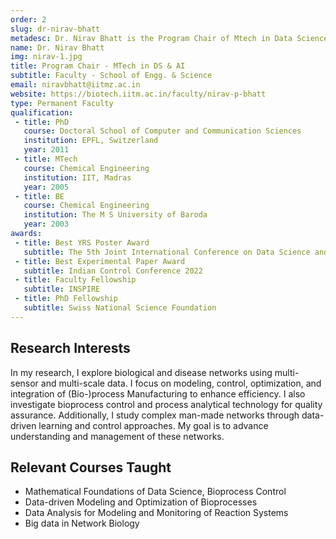 ```yaml
---
order: 2
slug: dr-nirav-bhatt
metadesc: Dr. Nirav Bhatt is the Program Chair of Mtech in Data Science & AI at IIT Madras Zanzibar. Learn More.
name: Dr. Nirav Bhatt
img: nirav-1.jpg
title: Program Chair - MTech in DS & AI
subtitle: Faculty - School of Engg. & Science
email: niravbhatt@iitmz.ac.in
website: https://biotech.iitm.ac.in/faculty/nirav-p-bhatt
type: Permanent Faculty
qualification:
 - title: PhD
   course: Doctoral School of Computer and Communication Sciences
   institution: EPFL, Switzerland
   year: 2011
 - title: MTech
   course: Chemical Engineering
   institution: IIT, Madras
   year: 2005
 - title: BE
   course: Chemical Engineering
   institution: The M S University of Baroda
   year: 2003
awards:
 - title: Best YRS Poster Award
   subtitle: The 5th Joint International Conference on Data Science and Management of Data
 - title: Best Experimental Paper Award
   subtitle: Indian Control Conference 2022
 - title: Faculty Fellowship
   subtitle: INSPIRE
 - title: PhD Fellowship
   subtitle: Swiss National Science Foundation
---
```


<section>
    <h2>Research Interests</h2>
    <p>
        In my research, I explore biological and disease networks using multi-sensor and multi-scale data. I focus on modeling, control, optimization, and integration of (Bio-)process Manufacturing to enhance efficiency. I also investigate bioprocess control and process analytical technology for quality assurance. Additionally, I study complex man-made networks through data-driven learning and control approaches. My goal is to advance understanding and management of these networks.
    </p>
</section>

<section>
    <h2>Relevant Courses Taught</h2>
    <ul>
        <li>Mathematical Foundations of Data Science, Bioprocess Control</li>
        <li>Data-driven Modeling and Optimization of Bioprocesses</li>
        <li>Data Analysis for Modeling and Monitoring of Reaction Systems</li>
        <li>Big data in Network Biology</li>
    </ul>
</section>

<Papers>
    <Paper
        title="End-to-end Autonomous Driving in Heterogeneous Traffic Scenario Using Deep Reinforcement Learning"
        authors={["Chakraborty, S.", "Kumar, S.", "Bhatt, N.", "Pasumarthy, R."]}
        publisher="European Control Conference"
        year="2023"
    />
    <Paper
        title="Chemistry Inspired Molecular Representation for Property Prediction"
        authors={["Gedela, G. S.", "Bobby, J.", "Bhatt, N."]}
        publisher="5th Joint International Conference on Data Science & Management of Data"
        year="2022"
    />
    <Paper
        title="Verification and Rectification of Error in Topology of Conserved Networks"
        authors={["Bawa, A.", "Pappu Jayaved S.", "Bhatt, N."]}
        publisher="IFAC-PapersOnLine"
        year="2022"
    />
    <Paper
        title="Incremental Model Identification of Bio-processes from Data: Application to Microbial Production of Hyaluronic Acid"
        authors={["Kamakshi, C.", "Jayaraman, G.", "Bhatt, N.P."]}
        publisher="IFAC-PapersOnLine"
        year="2022"
    />
    <Paper
        title="Aided Selection of Sampling Methods for Imbalanced Data Classification"
        authors={["Sahni, D.", "Pappu, S. J.", "Bhatt, N."]}
        publisher="8th ACM IKDD CODS & 26th COMAD"
        year="2021"
    />
    <Paper
        title="Thermodynamically consistent estimation of Gibbs free energy from data: data reconciliation approach"
        authors={["Salike, S.", "Bhatt, N."]}
        publisher="Bioinformatics"
        year="2020"
    />
    <Paper
        title="Aided Selection of Sampling Methods for Imbalanced Data Classification"
        authors={["Jain, R.", "Narasimhan, S.", "Bhatt, N. P."]}
        publisher="Automatica"
        year="2019"
    />
    <Paper
        title="Analysis of experimental conditions, measurement strategies, and model identification approaches on parameter estimation in plug flow reactors"
        authors={["Manokaran, V.", "Sengupta, T.", "Narasimhan, S.", "Bhatt, N."]}
        publisher="Ind Eng Chem Res"
        year="2019"
    />
    <Paper
        title="Identifying topology of low voltage distribution networks based on smart meter data"
        authors={["Pappu, S. J.", "Bhatt, N.", "Pasumarthy, R.", "Rajeswaran"]}
        publisher="EEE Transactions on Smart Grid"
        year="2017"
    />
</Papers>

<Books>
    <Book
        title="Process Control Fundamentals"
        cover="/process-control-fundamentals.jpg"
        publisher="CRC Press"
        year="2020"
    />
</Books>
